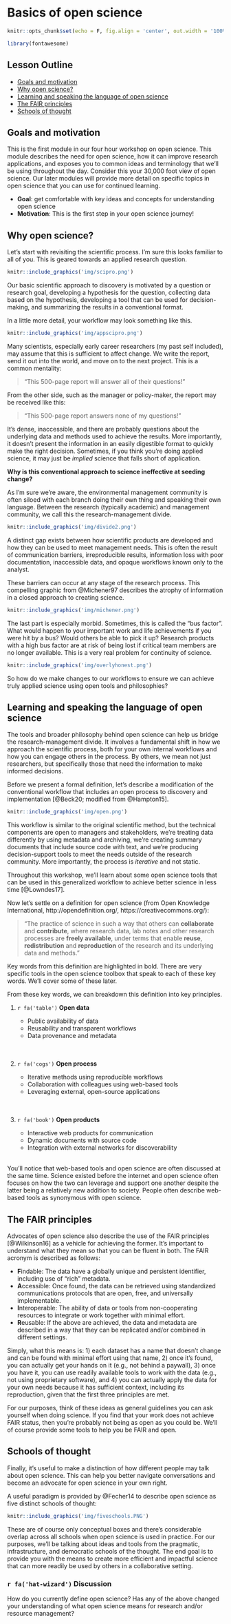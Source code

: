 # Basics of open science {#basics}

```r
knitr::opts_chunk$set(echo = F, fig.align = 'center', out.width = '100%')

library(fontawesome)
```

## Lesson Outline

* [Goals and motivation]
* [Why open science?]
* [Learning and speaking the language of open science]
* [The FAIR principles]
* [Schools of thought]

## Goals and motivation

This is the first module in our four hour workshop on open science.  This module describes the need for open science, how it can improve research applications, and exposes you to common ideas and terminology that we'll be using throughout the day.  Consider this your 30,000 foot view of open science.  Our later modules will provide more detail on specific topics in open science that you can use for continued learning.  

* __Goal__: get comfortable with key ideas and concepts for understanding open science
* __Motivation__: This is the first step in your open science journey! 

## Why open science?

Let's start with revisiting the scientific process. I'm sure this looks familiar to all of you.  This is geared towards an applied research question. 

```r
knitr::include_graphics('img/scipro.png')
```

Our basic scientific approach to discovery is motivated by a question or research goal, developing a hypothesis for the question, collecting data based on the hypothesis, developing a tool that can be used for decision-making, and summarizing the results in a conventional format. 

In a little more detail, your workflow may look something like this.  

```r
knitr::include_graphics('img/appscipro.png')
```

Many scientists, especially early career researchers (my past self included), may assume that this is sufficient to affect change. We write the report, send it out into the world, and move on to the next project. This is a common mentality:

> "This 500-page report will answer all of their questions!"

From the other side, such as the manager or policy-maker, the report may be received like this: 

> "This 500-page report answers none of my questions!"

It's dense, inaccessible, and there are probably questions about the underlying data and methods used to achieve the results.  More importantly, it doesn't present the information in an easily digestible format to quickly make the right decision.  Sometimes, if you think you're doing applied science, it may just be *implied* science that falls short of application.

__Why is this conventional approach to science ineffective at seeding change?__

As I'm sure we're aware, the environmental management community is often siloed with each branch doing their own thing and speaking their own language.  Between the research (typically academic) and management community, we call this the research-management divide. 

```r
knitr::include_graphics('img/divide2.png')
```

A distinct gap exists between how scientific products are developed and how they can be used to meet management needs. This is often the result of communication barriers, irreproducible results, information loss with poor documentation, inaccessible data, and opaque workflows known only to the analyst. 

These barriers can occur at any stage of the research process.  This compelling graphic from @Michener97 describes the atrophy of information in a closed approach to creating science.

```r
knitr::include_graphics('img/michener.png')
```

The last part is especially morbid.  Sometimes, this is called the "bus factor".  What would happen to your important work and life achievements if you were hit by a bus? Would others be able to pick it up?  Research products with a high bus factor are at risk of being lost if critical team members are no longer available. This is a very real problem for continuity of science.

```r
knitr::include_graphics('img/overlyhonest.png')
```

So how do we make changes to our workflows to ensure we can achieve truly applied science using open tools and philosophies? 

## Learning and speaking the language of open science

The tools and broader philosophy behind open science can help us bridge the research-management divide. It involves a fundamental shift in how we approach the scientific process, both for your own internal workflows and how you can engage others in the process. By others, we mean not just researchers, but specifically those that need the information to make informed decisions. 

Before we present a formal definition, let's describe a modification of the conventional workflow that includes an open process to discovery and implementation [@Beck20; modified from @Hampton15]. 

```r
knitr::include_graphics('img/open.png')
```

This workflow is similar to the original scientific method, but the technical components are open to managers and stakeholders, we're treating data differently by using metadata and archiving, we're creating summary documents that include source code with text, and we're producing decision-support tools to meet the needs outside of the research community.  More importantly, the process is *iterative* and not static. 

Throughout this workshop, we'll learn about some open science tools that can be used in this generalized workflow to achieve better science in less time [@Lowndes17].

Now let's settle on a definition for open science (from Open Knowledge International, http://opendefinition.org/, https://creativecommons.org/):

> "The practice of science in such a way that others can __collaborate__ and __contribute__, where research data, lab notes and other research processes are __freely available__, under terms that enable __reuse__, __redistribution__ and __reproduction__ of the research and its underlying data and methods."

Key words from this definition are highlighted in bold.  There are very specific tools in the open science toolbox that speak to each of these key words.  We'll cover some of these later. 

From these key words, we can breakdown this definition into key principles.

1. `r fa('table')` __Open data__
     
     * Public availability of data
     * Reusability and transparent workflows
     * Data provenance and metadata
<br></br>    
1. `r fa('cogs')` __Open process__

     * Iterative methods using reproducible workflows
     * Collaboration with colleagues using web-based tools
     * Leveraging external, open-source applications
<br></br>   
1. `r fa('book')` __Open products__

     * Interactive web products for communication
     * Dynamic documents with source code 
     * Integration with external networks for discoverability
<br></br>   

You'll notice that web-based tools and open science are often discussed at the same time.  Science existed before the internet and open science often focuses on how the two can leverage and support one another despite the latter being a relatively new addition to society.  People often describe web-based tools as synonymous with open science.

## The FAIR principles {#fair}

Advocates of open science also describe the use of the FAIR principles [@Wilkinson16] as a vehicle for achieving the former.  It's important to understand what they mean so that you can be fluent in both. The FAIR acronym is described as follows:

* **F**indable: The data have a globally unique and persistent identifier, including use of "rich" metadata.
* **A**ccessible: Once found, the data can be retrieved using standardized communications protocols that are open, free, and universally implementable.
* **I**nteroperable: The ability of data or tools from non-cooperating resources to integrate or work together with minimal effort.
* **R**eusable: If the above are achieved, the data and metadata are described in a way that they can be replicated and/or combined in different settings.  

Simply, what this means is: 1) each dataset has a name that doesn't change and can be found with minimal effort using that name, 2) once it's found, you can actually get your hands on it (e.g., not behind a paywall), 3) once you have it, you can use readily available tools to work with the data (e.g., not using proprietary software), and 4) you can actually apply the data for your own needs because it has sufficient context, including its reproduction, given that the first three principles are met.  

For our purposes, think of these ideas as general guidelines you can ask yourself when doing science.  If you find that your work does not achieve FAIR status, then you're probably not being as open as you could be.  We'll of course provide some tools to help you be FAIR and open. 

## Schools of thought {#schools}

Finally, it's useful to make a distinction of how different people may talk about open science. This can help you better navigate conversations and become an advocate for open science in your own right. 

A useful paradigm is provided by @Fecher14 to describe open science as five distinct schools of thought: 

```r
knitr::include_graphics('img/fiveschools.PNG')
```

These are of course only conceptual boxes and there's considerable overlap across all schools when open science is used in practice.  For our purposes, we'll be talking about ideas and tools from the pragmatic, infrastructure, and democratic schools of the thought.  The end goal is to provide you with the means to create more efficient and impactful science that can more readily be used by others in a collaborative setting.  

<h3>`r fa('hat-wizard')` Discussion</h3>

How do you currently define open science? Has any of the above changed your understanding of what open science means for research and/or resource management?

